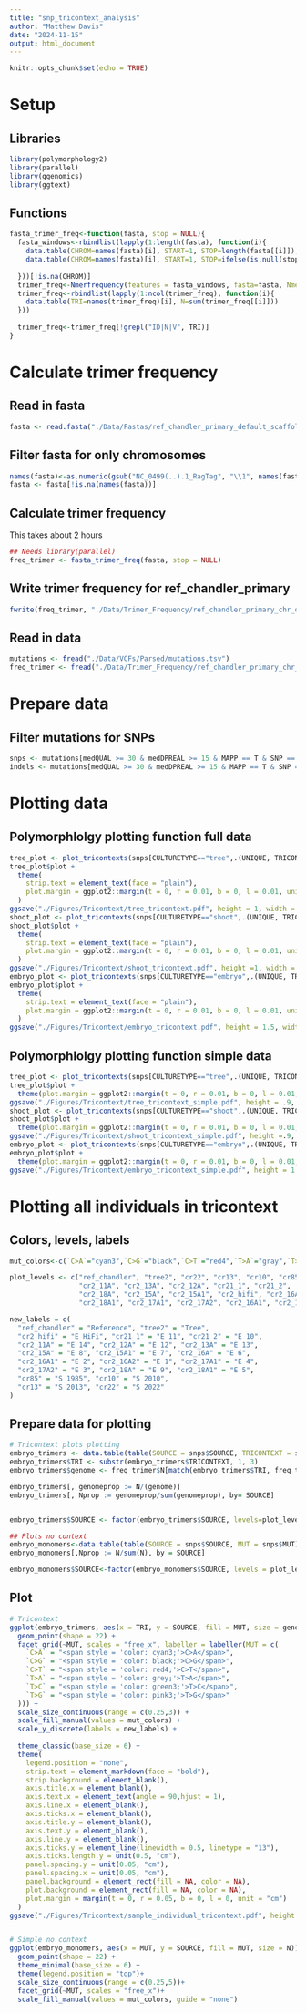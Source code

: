 ```yaml
---
title: "snp_tricontext_analysis"
author: "Matthew Davis"
date: "2024-11-15"
output: html_document
---
```


```r
knitr::opts_chunk$set(echo = TRUE)
```

# Setup
## Libraries
```r
library(polymorphology2)
library(parallel)
library(ggenomics)
library(ggtext)
```

## Functions
```r
fasta_trimer_freq<-function(fasta, stop = NULL){
  fasta_windows<-rbindlist(lapply(1:length(fasta), function(i){
    data.table(CHROM=names(fasta)[i], START=1, STOP=length(fasta[[i]]), ID=i)
    data.table(CHROM=names(fasta)[i], START=1, STOP=ifelse(is.null(stop), length(fasta[[i]]), stop), ID=i)
    
  }))[!is.na(CHROM)]
  trimer_freq<-Nmerfrequency(features = fasta_windows, fasta=fasta, Nmer = 3, mode="counts")
  trimer_freq<-rbindlist(lapply(1:ncol(trimer_freq), function(i){
    data.table(TRI=names(trimer_freq)[i], N=sum(trimer_freq[[i]]))
  }))
  
  trimer_freq<-trimer_freq[!grepl("ID|N|V", TRI)]
}

```

# Calculate trimer frequency
## Read in fasta
```r
fasta <- read.fasta("./Data/Fastas/ref_chandler_primary_default_scaffold.fasta")
```

## Filter fasta for only chromosomes
```r
names(fasta)<-as.numeric(gsub("NC_0499(..).1_RagTag", "\\1", names(fasta)))
fasta <- fasta[!is.na(names(fasta))]
```

## Calculate trimer frequency
This takes about 2 hours
```r
## Needs library(parallel)
freq_trimer <- fasta_trimer_freq(fasta, stop = NULL)
```

## Write trimer frequency for ref_chandler_primary
```r
fwrite(freq_trimer, "./Data/Trimer_Frequency/ref_chandler_primary_chr_only_trimer_freq.csv")
```

## Read in data
```r
mutations <- fread("./Data/VCFs/Parsed/mutations.tsv")
freq_trimer <- fread("./Data/Trimer_Frequency/ref_chandler_primary_chr_only_trimer_freq.csv")
```

# Prepare data
## Filter mutations for SNPs
```r
snps <- mutations[medQUAL >= 30 & medDPREAL >= 15 & MAPP == T & SNP == T]
indels <- mutations[medQUAL >= 30 & medDPREAL >= 15 & MAPP == T & SNP == F]
```

# Plotting data
## Polymorphlolgy plotting function full data
```r
tree_plot <- plot_tricontexts(snps[CULTURETYPE=="tree",.(UNIQUE, TRICONTEXT)]$TRICONTEXT, full=T, trimer_freq = freq_trimer, x_text = F)
tree_plot$plot +
  theme(
    strip.text = element_text(face = "plain"),
    plot.margin = ggplot2::margin(t = 0, r = 0.01, b = 0, l = 0.01, unit = "cm")
  )
ggsave("./Figures/Tricontext/tree_tricontext.pdf", height = 1, width = 3.75)
shoot_plot <- plot_tricontexts(snps[CULTURETYPE=="shoot",.(UNIQUE, TRICONTEXT)]$TRICONTEXT, full=T, trimer_freq = freq_trimer, x_text = F)
shoot_plot$plot +
  theme(
    strip.text = element_text(face = "plain"),
    plot.margin = ggplot2::margin(t = 0, r = 0.01, b = 0, l = 0.01, unit = "cm")
  )
ggsave("./Figures/Tricontext/shoot_tricontext.pdf", height =1, width = 3.75)
embryo_plot <- plot_tricontexts(snps[CULTURETYPE=="embryo",.(UNIQUE, TRICONTEXT)]$TRICONTEXT, full=T, trimer_freq = freq_trimer,  x_text = T)
embryo_plot$plot +
  theme(
    strip.text = element_text(face = "plain"),
    plot.margin = ggplot2::margin(t = 0, r = 0.01, b = 0, l = 0.01, unit = "cm")
  )
ggsave("./Figures/Tricontext/embryo_tricontext.pdf", height = 1.5, width = 7.5)
```

## Polymorphlolgy plotting function simple data
```r
tree_plot <- plot_tricontexts(snps[CULTURETYPE=="tree",.(UNIQUE, TRICONTEXT)]$TRICONTEXT, full=F, trimer_freq = freq_trimer, x_text = F)
tree_plot$plot +
  theme(plot.margin = ggplot2::margin(t = 0, r = 0.01, b = 0, l = 0.01, unit = "cm"))
ggsave("./Figures/Tricontext/tree_tricontext_simple.pdf", height = .9, width = 3.7)
shoot_plot <- plot_tricontexts(snps[CULTURETYPE=="shoot",.(UNIQUE, TRICONTEXT)]$TRICONTEXT, full=F, trimer_freq = freq_trimer, x_text = F)
shoot_plot$plot +
  theme(plot.margin = ggplot2::margin(t = 0, r = 0.01, b = 0, l = 0.01, unit = "cm"))
ggsave("./Figures/Tricontext/shoot_tricontext_simple.pdf", height =.9, width = 3.7)
embryo_plot <- plot_tricontexts(snps[CULTURETYPE=="embryo",.(UNIQUE, TRICONTEXT)]$TRICONTEXT, full=F, trimer_freq = freq_trimer,  x_text = T)
embryo_plot$plot +
  theme(plot.margin = ggplot2::margin(t = 0, r = 0.01, b = 0, l = 0.01, unit = "cm"))
ggsave("./Figures/Tricontext/embryo_tricontext_simple.pdf", height = 1.75, width = 7.4)
```

# Plotting all individuals in tricontext
## Colors, levels, labels
```r
mut_colors<-c(`C>A`="cyan3",`C>G`="black",`C>T`="red4",`T>A`="gray",`T>C`="green3",`T>G`="pink3")

plot_levels <- c("ref_chandler", "tree2", "cr22", "cr13", "cr10", "cr85",
                 "cr2_11A", "cr2_13A", "cr2_12A", "cr21_1", "cr21_2",
                 "cr2_18A", "cr2_15A", "cr2_15A1", "cr2_hifi", "cr2_16A",
                 "cr2_18A1", "cr2_17A1", "cr2_17A2", "cr2_16A1", "cr2_16A2")

new_labels = c(
  "ref_chandler" = "Reference", "tree2" = "Tree",
  "cr2_hifi" = "E HiFi", "cr21_1" = "E 11", "cr21_2" = "E 10",
  "cr2_11A" = "E 14", "cr2_12A" = "E 12", "cr2_13A" = "E 13",
  "cr2_15A" = "E 8", "cr2_15A1" = "E 7", "cr2_16A" = "E 6",
  "cr2_16A1" = "E 2", "cr2_16A2" = "E 1", "cr2_17A1" = "E 4",
  "cr2_17A2" = "E 3", "cr2_18A" = "E 9", "cr2_18A1" = "E 5",
  "cr85" = "S 1985", "cr10" = "S 2010",
  "cr13" = "S 2013", "cr22" = "S 2022"
)
```

## Prepare data for plotting
```r
# Tricontext plots plotting
embryo_trimers <- data.table(table(SOURCE = snps$SOURCE, TRICONTEXT = snps$TRICONTEXT, MUT=snps$MUT, CULTURETYPE=snps$CULTURETYPE))[N > 0]
embryo_trimers$TRI <- substr(embryo_trimers$TRICONTEXT, 1, 3)
embryo_trimers$genome <- freq_trimer$N[match(embryo_trimers$TRI, freq_trimer$TRI)]

embryo_trimers[, genomeprop := N/(genome)]
embryo_trimers[, Nprop := genomeprop/sum(genomeprop), by= SOURCE]


embryo_trimers$SOURCE <- factor(embryo_trimers$SOURCE, levels=plot_levels)

## Plots no context
embryo_monomers<-data.table(table(SOURCE = snps$SOURCE, MUT = snps$MUT))[N>0]
embryo_monomers[,Nprop := N/sum(N), by = SOURCE]

embryo_monomers$SOURCE<-factor(embryo_monomers$SOURCE, levels = plot_levels)
```

## Plot
```r
# Tricontext
ggplot(embryo_trimers, aes(x = TRI, y = SOURCE, fill = MUT, size = genomeprop, alpha = genomeprop)) +
  geom_point(shape = 22) +
  facet_grid(~MUT, scales = "free_x", labeller = labeller(MUT = c(
    `C>A` = "<span style = 'color: cyan3;'>C>A</span>",
    `C>G` = "<span style = 'color: black;'>C>G</span>",
    `C>T` = "<span style = 'color: red4;'>C>T</span>",
    `T>A` = "<span style = 'color: grey;'>T>A</span>",
    `T>C` = "<span style = 'color: green3;'>T>C</span>",
    `T>G` = "<span style = 'color: pink3;'>T>G</span>"
  ))) +
  scale_size_continuous(range = c(0.25,3)) +
  scale_fill_manual(values = mut_colors) +
  scale_y_discrete(labels = new_labels) +
  
  theme_classic(base_size = 6) +
  theme(
    legend.position = "none",
    strip.text = element_markdown(face = "bold"),
    strip.background = element_blank(),
    axis.title.x = element_blank(),
    axis.text.x = element_text(angle = 90,hjust = 1),
    axis.line.x = element_blank(),
    axis.ticks.x = element_blank(),
    axis.title.y = element_blank(),
    axis.text.y = element_blank(),
    axis.line.y = element_blank(),
    axis.ticks.y = element_line(linewidth = 0.5, linetype = "13"),
    axis.ticks.length.y = unit(0.5, "cm"),
    panel.spacing.y = unit(0.05, "cm"),
    panel.spacing.x = unit(0.05, "cm"),
    panel.background = element_rect(fill = NA, color = NA),
    plot.background = element_rect(fill = NA, color = NA),
    plot.margin = margin(t = 0, r = 0.05, b = 0, l = 0, unit = "cm")
  )
ggsave("./Figures/Tricontext/sample_individual_tricontext.pdf", height = 3.2, width = 6.5)


# Simple no context
ggplot(embryo_monomers, aes(x = MUT, y = SOURCE, fill = MUT, size = N)) +
  geom_point(shape = 22) +
  theme_minimal(base_size = 6) +
  theme(legend.position = "top")+
  scale_size_continuous(range = c(0.25,5))+
  facet_grid(~MUT, scales = "free_x")+
  scale_fill_manual(values = mut_colors, guide = "none")
```
